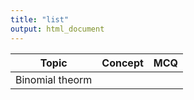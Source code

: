 ```yaml
---
title: "list"
output: html_document
---
```


|Topic|Concept  |MCQ|
|---|---|---|
|Binomial theorm|||